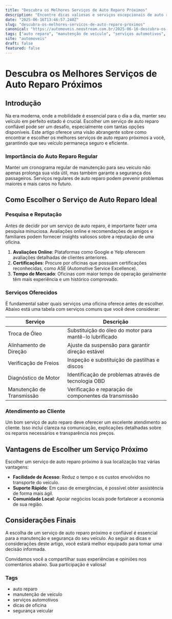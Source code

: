 ```yaml
---
title: "Descubra os Melhores Serviços de Auto Reparo Próximos"
description: "Encontre dicas valiosas e serviços excepcionais de auto reparo perto de você. Garantia de qualidade e satisfação ao cliente."
date: "2025-06-16T13:46:57.240Z"
slug: "descubra-os-melhores-servicos-de-auto-reparo-proximos"
canonical: "https://automoveis.neostream.com.br/2025-06-16-descubra-os-melhores-servicos-de-auto-reparo-proximos"
tags: ["auto reparo", "manutenção de veículo", "serviços automotivos", "dicas de oficina", "segurança veicular"]
site: "automoveis"
draft: false
featured: false
---
```


# Descubra os Melhores Serviços de Auto Reparo Próximos

## Introdução

Na era moderna, onde a mobilidade é essencial para o dia a dia, manter seu veículo em perfeito estado é crucial. Escolher um serviço de auto reparo confiável pode ser um desafio, especialmente com tantas opções disponíveis. Este artigo oferece uma visão abrangente sobre como encontrar e escolher os melhores serviços de auto reparo próximos a você, garantindo que seu veículo permaneça seguro e eficiente.

### Importância do Auto Reparo Regular

Manter um cronograma regular de manutenção para seu veículo não apenas prolonga sua vida útil, mas também garante a segurança dos passageiros. Serviços regulares de auto reparo podem prevenir problemas maiores e mais caros no futuro.

## Como Escolher o Serviço de Auto Reparo Ideal

### Pesquisa e Reputação

Antes de decidir por um serviço de auto reparo, é importante fazer uma pesquisa minuciosa. Avaliações online e recomendações de amigos e familiares podem fornecer insights valiosos sobre a reputação de uma oficina.

1. **Avaliações Online**: Plataformas como Google e Yelp oferecem avaliações detalhadas de clientes anteriores.
2. **Certificações**: Procure por oficinas que possuam certificações reconhecidas, como ASE (Automotive Service Excellence).
3. **Tempo de Mercado**: Oficinas com maior tempo de operação geralmente têm mais experiência e um histórico comprovado.

### Serviços Oferecidos

É fundamental saber quais serviços uma oficina oferece antes de escolher. Abaixo está uma tabela com serviços comuns que você deve considerar:

| Serviço                   | Descrição                                              |
|---------------------------|--------------------------------------------------------|
| Troca de Óleo             | Substituição do óleo do motor para mantê-lo lubrificado |
| Alinhamento de Direção    | Ajuste da suspensão para garantir direção estável      |
| Verificação de Freios     | Inspeção e substituição de pastilhas e discos         |
| Diagnóstico de Motor      | Identificação de problemas através de tecnologia OBD   |
| Manutenção de Transmissão | Verificação e reparação de componentes da transmissão  |

### Atendimento ao Cliente

Um bom serviço de auto reparo deve oferecer um excelente atendimento ao cliente. Isso inclui clareza na comunicação, explicações detalhadas sobre os reparos necessários e transparência nos preços.

## Vantagens de Escolher um Serviço Próximo

Escolher um serviço de auto reparo próximo à sua localização traz várias vantagens:

- **Facilidade de Acesso**: Reduz o tempo e os custos envolvidos no transporte do veículo.
- **Suporte Rápido**: Em caso de emergências, é possível obter assistência de forma mais ágil.
- **Comunidade Local**: Apoiar negócios locais pode fortalecer a economia de sua região.

## Considerações Finais

A escolha de um serviço de auto reparo próximo e confiável é essencial para a manutenção e segurança do seu veículo. Ao seguir as dicas e considerações deste artigo, você estará melhor equipado para tomar uma decisão informada. 

Convidamos você a compartilhar suas experiências e opiniões nos comentários abaixo. Sua participação é valiosa!

### Tags
- auto reparo
- manutenção de veículo
- serviços automotivos
- dicas de oficina
- segurança veicular